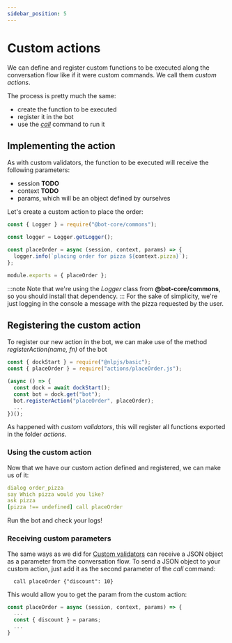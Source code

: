 ```yaml
---
sidebar_position: 5
---
```



# Custom actions

We can define and register custom functions to be executed along the conversation flow like if it were custom
commands. We call them _custom actions_.

The process is pretty much the same:

- create the function to be executed
- register it in the bot
- use the [_call_](/bot-orchestration/dlg_commands_reference#call) command to run it

## Implementing the action

As with custom validators, the function to be executed will receive the following parameters:

- session **TODO**<!-- [session](/technical-reference/key_concepts#session) -->
- context **TODO**<!-- [context](/technical-reference/key_concepts#context) -->
- params, which will be an object defined by ourselves

Let's create a custom action to place the order:

```js title="actions/placeOrder.js"
const { Logger } = require("@bot-core/commons");

const logger = Logger.getLogger();

const placeOrder = async (session, context, params) => {
  logger.info(`placing order for pizza ${context.pizza}`);
};

module.exports = { placeOrder };
```

:::note
Note that we're using the _Logger_ class from **@bot-core/commons**, so you should install that dependency.
:::
For the sake of simplicity, we're just logging in the console a message with the pizza requested by the user.

## Registering the custom action

To register our new action in the bot, we can make use of the method _registerAction(name, fn)_ of
the <GithubLink to="packages/bot/src/bot.js">bot</GithubLink>

```js {5}
const { dockStart } = require("@nlpjs/basic");
const { placeOrder } = require("actions/placeOrder.js");

(async () => {
  const dock = await dockStart();
  const bot = dock.get("bot");
  bot.registerAction("placeOrder", placeOrder);
  ...
})();
```

As happened with _custom validators_, this will register all functions exported in the folder _actions_.

### Using the custom action

Now that we have our custom action defined and registered, we can make us of it:

```yaml title=bot-data/flows/basic-script.dlg {15}
dialog order_pizza
say Which pizza would you like?
ask pizza
[pizza !== undefined] call placeOrder
```

Run the bot and check your logs!

### Receiving custom parameters

The same ways as we did for [Custom validators](./gather_user_input#receiving-custom-parameters) can receive a JSON object
as a parameter from the conversation flow.
To send a JSON object to your custom action, just add it as the second parameter of the _call_ command:

```
  call placeOrder {"discount": 10}
```

This would allow you to get the param from the custom action:

```js
const placeOrder = async (session, context, params) => {
  ...
  const { discount } = params;
  ...
}
```
